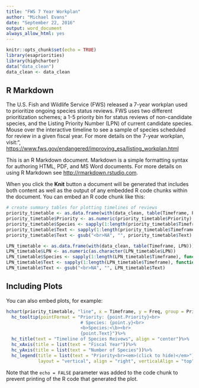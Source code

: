 ```yaml
---
title: "FWS 7 Year Workplan"
author: "Michael Evans"
date: "September 22, 2016"
output: word_document
always_allow_html: yes
---
```


```r
knitr::opts_chunk$set(echo = TRUE)
library(esapriorities)
library(highcharter)
data("data_clean")
data_clean <- data_clean
```

## R Markdown
The U.S. Fish and Wildlife Service (FWS) released a 7-year workplan used to prioritize ongoing species status reviews. FWS uses two different prioritization schemes; a 1-5 priority bin for status reviews of non-candidate species, and the Listing Priority Number (LPN) of current candidate species. Mouse over the interactive timeline to see a sample of species scheduled for review in a given fiscal year. For more details on the 7-year workplan, visit:", <https://www.fws.gov/endangered/improving_esa/listing_workplan.html>


This is an R Markdown document. Markdown is a simple formatting syntax for authoring HTML, PDF, and MS Word documents. For more details on using R Markdown see <http://rmarkdown.rstudio.com>.

When you click the **Knit** button a document will be generated that includes both content as well as the output of any embedded R code chunks within the document. You can embed an R code chunk like this:

```r
# create summary tables for plotting timelines of reviews
priority_timetable <- as.data.frame(with(data_clean, table(Timeframe, Priority)))
priority_timetable$Priority <- as.numeric(priority_timetable$Priority)
priority_timetable$Species <- sapply(1:length(priority_timetable$Timeframe), function(x,y,z) z$Species.name[which(z$Timeframe == y[x,1] & z$Priority == y[x,2])], y = priority_timetable, z = data_clean)
priority_timetable$Text <- sapply(1:length(priority_timetable$Timeframe), function(x,y,z) paste(z$Species.name[which(z$Timeframe == y[x,1] & z$Priority == y[x,2])][1:5],collapse="<br>"), y = priority_timetable, z = data_clean)
priority_timetable$Text <- gsub("<br>NA", "", priority_timetable$Text)

LPN_timetable <- as.data.frame(with(data_clean, table(Timeframe, LPN)))
LPN_timetable$LPN <- as.numeric(as.character(LPN_timetable$LPN))
LPN_timetable$Species <- sapply(1:length(LPN_timetable$Timeframe), function(x,y,z) z$Species.name[which(z$Timeframe == y[x,1] & z$LPN == y[x,2])], y = LPN_timetable, z = data_clean)
LPN_timetable$Text <- sapply(1:length(LPN_timetable$Timeframe), function(x,y,z) paste(z$Species.name[which(z$Timeframe == y[x,1] & z$LPN == y[x,2])][1:5],collapse="<br>"), y = LPN_timetable, z = data_clean)
LPN_timetable$Text <- gsub("<br>NA", "", LPN_timetable$Text)
```

## Including Plots

You can also embed plots, for example:

```r
hchart(priority_timetable, "line", x = Timeframe, y = Freq, group = Priority)%>%
  hc_tooltip(pointFormat = "Priority: {point.Priority}<br>
                            # Species: {point.y}<br>
                            <b>Species:<\b><br>
                            {point.Text}")%>%
  hc_title(text = "Timeline of Species Reivews", align = "center")%>%
  hc_xAxis(title = list(text = "Fiscal Year"))%>%
  hc_yAxis(title = list(text = "Number of Species"))%>%
  hc_legend(title = list(text = "Priority<br><em>(click to hide)</em>"), 
            layout = "vertical", align = "right", verticalAlign = "top", y = 100)
```

Note that the `echo = FALSE` parameter was added to the code chunk to prevent printing of the R code that generated the plot.
